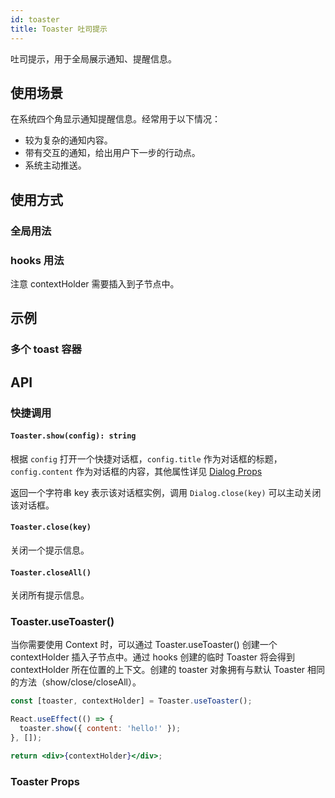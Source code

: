 ```yaml
---
id: toaster
title: Toaster 吐司提示
---
```



吐司提示，用于全局展示通知、提醒信息。

## 使用场景

在系统四个角显示通知提醒信息。经常用于以下情况：

- 较为复杂的通知内容。
- 带有交互的通知，给出用户下一步的行动点。
- 系统主动推送。

## 使用方式

### 全局用法

<Story fn={stories.BasicDetached} />

### hooks 用法

注意 contextHolder 需要插入到子节点中。

<Story fn={stories.Basic} />

## 示例

### 多个 toast 容器

<Story fn={stories.MultipleToaster} />

## API

### 快捷调用

#### `Toaster.show(config): string`

根据 `config` 打开一个快捷对话框，`config.title` 作为对话框的标题， `config.content` 作为对话框的内容，其他属性详见 [Dialog Props](#dialog-props)

返回一个字符串 key 表示该对话框实例，调用 `Dialog.close(key)` 可以主动关闭该对话框。

#### `Toaster.close(key)`

关闭一个提示信息。

#### `Toaster.closeAll()`

关闭所有提示信息。

### Toaster.useToaster()

当你需要使用 Context 时，可以通过 Toaster.useToaster() 创建一个 contextHolder 插入子节点中。通过 hooks 创建的临时 Toaster 将会得到 contextHolder 所在位置的上下文。创建的 toaster 对象拥有与默认 Toaster 相同的方法（show/close/closeAll）。

```jsx
const [toaster, contextHolder] = Toaster.useToaster();

React.useEffect(() => {
  toaster.show({ content: 'hello!' });
}, []);

return <div>{contextHolder}</div>;
```

### Toaster Props

<PropsTable component={Toaster} />

